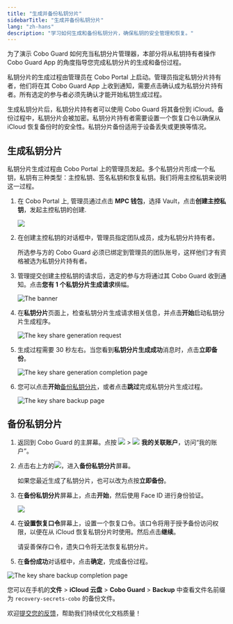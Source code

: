 ```yaml
---
title: "生成并备份私钥分片"
sidebarTitle: "生成并备份私钥分片"
lang: "zh-hans"
description: "学习如何生成和备份私钥分片，确保私钥的安全管理和恢复。"
---
```

为了演示 Cobo Guard 如何充当私钥分片管理器，本部分将从私钥持有者操作 Cobo Guard App 的角度指导您完成私钥分片的生成和备份过程。

私钥分片的生成过程由管理员在 Cobo Portal 上启动。管理员指定私钥分片持有者，他们将在其 Cobo Guard App 上收到通知，需要点击确认成为私钥分片持有者。所有选定的参与者必须先确认才能开始私钥生成过程。

生成私钥分片后，私钥分片持有者可以使用 Cobo Guard 将其备份到 iCloud。备份过程中，私钥分片会被加密。私钥分片持有者需要设置一个恢复口令以确保从 iCloud 恢复备份时的安全性。私钥分片备份适用于设备丢失或更换等情况。

## 生成私钥分片

私钥分片生成过程由 Cobo Portal 上的管理员发起。多个私钥分片形成一个私钥，私钥有三种类型：主控私钥、签名私钥和恢复私钥。我们将用主控私钥来说明这一过程。

1. 在 Cobo Portal 上, 管理员通过点击 **MPC 钱包**，选择 Vault，点击**创建主控私钥**，发起主控私钥的创建.

    <img src="/cn/images/cobo-guard/common/createmaingroup.png" className="screenshot_modal"></img>

2. 在创建主控私钥的对话框中，管理员指定团队成员，成为私钥分片持有者。

    <Note>所选参与方的 Cobo Guard 必须已绑定到管理员的团队账号，这样他们才有资格被选为私钥分片持有者。</Note>

3. 管理提交创建主控私钥的请求后，选定的参与方将通过其 Cobo Guard 收到通知。点击**您有 1 个私钥分片生成请求**横幅。

    <img src="/cn/images/cobo-guard/request.png" className="screenshot_nav_bar" alt="The banner" />

4. 在**私钥分片**页面上，检查私钥分片生成请求相关信息，并点击**开始**启动私钥分片生成程序。

    <img src="/cn/images/cobo-guard/review.png" className="screenshot_nav_bar" alt="The key share generation request" />

5. 生成过程需要 30 秒左右。当您看到**私钥分片生成成功**消息时，点击**立即备份**。

    <img src="/cn/images/cobo-guard/complete.png" className="screenshot_nav_bar" alt="The key share generation completion page" />

6. 您可以点击**开始**[备份私钥分片](#备份私钥分片)，或者点击**跳过**完成私钥分片生成过程。

    <img src="/cn/images/cobo-guard/skip.png" className="screenshot_nav_bar" alt="The key share backup page" />


## 备份私钥分片

1. 返回到 Cobo Guard 的主屏幕。点按 <img src="/en/images/cobo-guard/common/icon_menu.svg" className="icon"></img> > <img src="/en/images/cobo-guard/common/icon_account.svg" className="icon"></img> **我的关联账户**，访问“我的账户”。

2. 点击右上方的<img src="/cn/images/cobo-guard/common/icon_menu.svg" className="icon"></img>，进入**备份私钥分片**屏幕。

    <Note>如果您最近生成了私钥分片，也可以改为点按**立即备份**。</Note>

3. 在**备份私钥分片**屏幕上，点击**开始**，然后使用 Face ID 进行身份验证。

    <img src="/cn/images/cobo-guard/common/5.png" className="screenshot_nav_bar"></img>

4. 在**设置恢复口令**屏幕上，设置一个恢复口令。该口令将用于授予备份访问权限，以便在从 iCloud 恢复私钥分片时使用。然后点击**继续**。

    <Warning>请妥善保存口令，遗失口令将无法恢复私钥分片。</Warning>

5. 在**备份成功**对话框中，点击**确定**，完成备份过程。

<img src="/cn/images/cobo-guard/backup.png" className="screenshot_nav_bar" alt="The key share backup completion page" />

您可以在手机的**文件** > **iCloud 云盘** > **Cobo Guard** > **Backup** 中查看文件名前缀为 `recovery-secrets-cobo` 的备份文件。

<Tip>欢迎[提交您的反馈](https://forms.zohopublic.com/cobo/form/DocumentFeedbackForm/formperma/QvLOhxJv1_JMsJ-1dleZ8Itb_7rzN-LtgvsDdxosoVI?referrername=manuals)，帮助我们持续优化文档质量！</Tip>